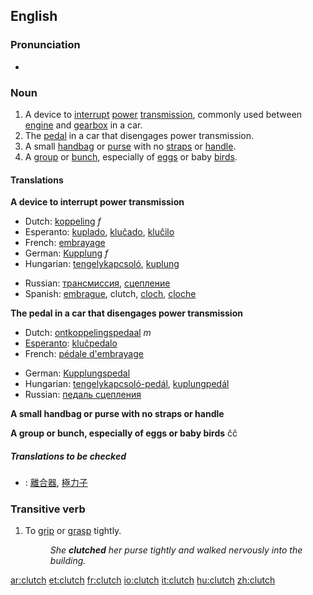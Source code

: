 ==English==

===Pronunciation===
{{wikipedia}}
*{{audio|en-us-clutch.ogg|Audio (US)}}

===Noun===
{{en-noun-reg-es}}

#A device to [[interrupt]] [[power]] [[transmission]], commonly used between [[engine]] and [[gearbox]] in a car.
#The [[pedal]] in a car that disengages power transmission.
#A small [[handbag]] or [[purse]] with  no [[straps]] or [[handle]].
#A [[group]] or [[bunch]], especially of [[eggs]] or baby [[birds]].

====Translations====
'''A device to interrupt power transmission'''
{{top}}
*Dutch: [[koppeling]] ''f''
*Esperanto: [[kuplado]], [[kluĉado]], [[kluĉilo]]
*French: [[embrayage]]
*German: [[Kupplung]] ''f''
*Hungarian: [[tengelykapcsoló]], [[kuplung]]
{{mid}}
*Russian: [[трансмиссия]], [[сцепление]]
*Spanish: [[embrague]], clutch, [[cloch]], [[cloche]]
{{bottom}}

'''The pedal in a car that disengages power transmission'''
{{top}}
*Dutch: [[ontkoppelingspedaal]] ''m''
*[[Esperanto]]: [[kluĉpedalo]]
*French: [[pédale d'embrayage]]
{{mid}}
*German: [[Kupplungspedal]]
*Hungarian: [[tengelykapcsoló-pedál]], [[kuplungpedál]]
*Russian: [[педаль сцепления]]
{{bottom}}

'''A small handbag or purse with no straps or handle'''
{{top}}
{{mid}}
{{bottom}}

'''A group or bunch, especially of eggs or baby birds'''
{{top}}
{{mid}}ĉĉ
{{bottom}}

=====Translations to be checked=====
{{checktrans}}
*{{ttbc|Chinese}}: [[離合器]], [[極力子]]

===Transitive verb===
{{en-infl-reg-sibilant|clutch||}}

#To [[grip]] or [[grasp]] tightly.
#:''She '''clutched''' her purse tightly and walked nervously into the building.''

[[ar:clutch]]
[[et:clutch]]
[[fr:clutch]]
[[io:clutch]]
[[it:clutch]]
[[hu:clutch]]
[[zh:clutch]]